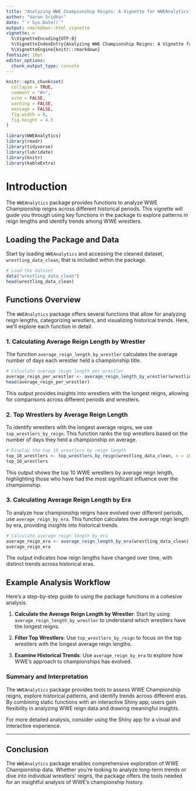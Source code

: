 ```yaml
---
title: "Analyzing WWE Championship Reigns: A Vignette for WWEAnalytics"
author: "Varun Sridhar"
date: "`r Sys.Date()`"
output: rmarkdown::html_vignette
vignette: >
  %\VignetteEncoding{UTF-8}
  %\VignetteIndexEntry{Analyzing WWE Championship Reigns: A Vignette for WWEAnalytics}
  %\VignetteEngine{knitr::rmarkdown}
fontsize: 10pt
editor_options:
  chunk_output_type: console
---
```


```r
knitr::opts_chunk$set(
  collapse = TRUE,
  comment = "#>",
  echo = FALSE,
  warning = FALSE,
  message = FALSE,
  fig.width = 8,  
  fig.height = 4.5  
)
```

```r
library(WWEAnalytics)
library(readr)
library(tidyverse)
library(lubridate)
library(knitr)
library(kableExtra)
```

# Introduction

The `WWEAnalytics` package provides functions to analyze WWE Championship reigns across different historical periods. This vignette will guide you through using key functions in the package to explore patterns in reign lengths and identify trends among WWE wrestlers.

## Loading the Package and Data

Start by loading `WWEAnalytics` and accessing the cleaned dataset, `wrestling_data_clean`, that is included within the package.

```r
# Load the dataset
data("wrestling_data_clean")
head(wrestling_data_clean)
```

## Functions Overview

The `WWEAnalytics` package offers several functions that allow for analyzing reign lengths, categorizing wrestlers, and visualizing historical trends. Here, we’ll explore each function in detail.

### 1. Calculating Average Reign Length by Wrestler

The function `average_reign_length_by_wrestler` calculates the average number of days each wrestler held a championship title.

```r
# Calculate average reign length per wrestler
average_reign_per_wrestler <- average_reign_length_by_wrestler(wrestling_data_clean)
head(average_reign_per_wrestler)

```

This output provides insights into wrestlers with the longest reigns, allowing for comparisons across different periods and wrestlers.

### 2. Top Wrestlers by Average Reign Length

To identify wrestlers with the longest average reigns, we use `top_wrestlers_by_reign`. This function ranks the top wrestlers based on the number of days they held a championship on average.

```r
# Display the top 10 wrestlers by reign length
top_10_wrestlers <- top_wrestlers_by_reign(wrestling_data_clean, n = 10)
top_10_wrestlers

```

This output shows the top 10 WWE wrestlers by average reign length, highlighting those who have had the most significant influence over the championship.

### 3. Calculating Average Reign Length by Era

To analyze how championship reigns have evolved over different periods, use `average_reign_by_era`. This function calculates the average reign length by era, providing insights into historical trends.

```r
# Calculate average reign length by era
average_reign_era <- average_reign_length_by_era(wrestling_data_clean)
average_reign_era

```

The output indicates how reign lengths have changed over time, with distinct trends across historical eras.

## Example Analysis Workflow

Here's a step-by-step guide to using the package functions in a cohesive analysis.

1.  **Calculate the Average Reign Length by Wrestler**: Start by using `average_reign_length_by_wrestler` to understand which wrestlers have the longest reigns.

2.  **Filter Top Wrestlers**: Use `top_wrestlers_by_reign` to focus on the top wrestlers with the longest average reign lengths.

3.  **Examine Historical Trends**: Use `average_reign_by_era` to explore how WWE's approach to championships has evolved.

### Summary and Interpretation

The `WWEAnalytics` package provides tools to assess WWE Championship reigns, explore historical patterns, and identify trends across different eras. By combining static functions with an interactive Shiny app, users gain flexibility in analyzing WWE reign data and drawing meaningful insights.

For more detailed analysis, consider using the Shiny app for a visual and interactive experience.

------------------------------------------------------------------------

## Conclusion

The `WWEAnalytics` package enables comprehensive exploration of WWE Championship data. Whether you’re looking to analyze long-term trends or dive into individual wrestlers’ reigns, the package offers the tools needed for an insightful analysis of WWE’s championship history.
